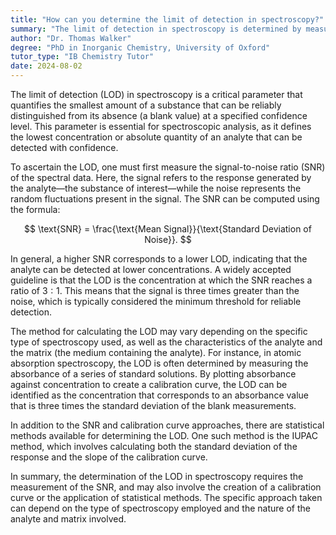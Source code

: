 ```yaml
---
title: "How can you determine the limit of detection in spectroscopy?"
summary: "The limit of detection in spectroscopy is determined by measuring the signal-to-noise ratio of the spectral data."
author: "Dr. Thomas Walker"
degree: "PhD in Inorganic Chemistry, University of Oxford"
tutor_type: "IB Chemistry Tutor"
date: 2024-08-02
---
```


The limit of detection (LOD) in spectroscopy is a critical parameter that quantifies the smallest amount of a substance that can be reliably distinguished from its absence (a blank value) at a specified confidence level. This parameter is essential for spectroscopic analysis, as it defines the lowest concentration or absolute quantity of an analyte that can be detected with confidence.

To ascertain the LOD, one must first measure the signal-to-noise ratio (SNR) of the spectral data. Here, the signal refers to the response generated by the analyte—the substance of interest—while the noise represents the random fluctuations present in the signal. The SNR can be computed using the formula:

$$
\text{SNR} = \frac{\text{Mean Signal}}{\text{Standard Deviation of Noise}}.
$$

In general, a higher SNR corresponds to a lower LOD, indicating that the analyte can be detected at lower concentrations. A widely accepted guideline is that the LOD is the concentration at which the SNR reaches a ratio of $3:1$. This means that the signal is three times greater than the noise, which is typically considered the minimum threshold for reliable detection.

The method for calculating the LOD may vary depending on the specific type of spectroscopy used, as well as the characteristics of the analyte and the matrix (the medium containing the analyte). For instance, in atomic absorption spectroscopy, the LOD is often determined by measuring the absorbance of a series of standard solutions. By plotting absorbance against concentration to create a calibration curve, the LOD can be identified as the concentration that corresponds to an absorbance value that is three times the standard deviation of the blank measurements.

In addition to the SNR and calibration curve approaches, there are statistical methods available for determining the LOD. One such method is the IUPAC method, which involves calculating both the standard deviation of the response and the slope of the calibration curve.

In summary, the determination of the LOD in spectroscopy requires the measurement of the SNR, and may also involve the creation of a calibration curve or the application of statistical methods. The specific approach taken can depend on the type of spectroscopy employed and the nature of the analyte and matrix involved.
    